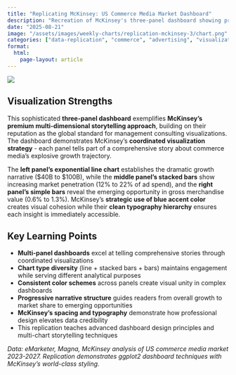 ```yaml
---
title: "Replicating McKinsey: US Commerce Media Market Dashboard"
description: "Recreation of McKinsey's three-panel dashboard showing projected explosive growth of US commerce media market from $40B to $100B by 2027"
date: "2025-08-21"
image: "/assets/images/weekly-charts/replication-mckinsey-3/chart.png"
categories: ["data-replication", "commerce", "advertising", "visualization-tutorial"]
format:
  html:
    page-layout: article
---
```


![](/assets/images/weekly-charts/replication-mckinsey-3/chart.png){fig-align="center"}

## Visualization Strengths

This sophisticated **three-panel dashboard** exemplifies **McKinsey's premium multi-dimensional storytelling approach**, building on their reputation as the global standard for management consulting visualizations. The dashboard demonstrates McKinsey's **coordinated visualization strategy** - each panel tells part of a comprehensive story about commerce media's explosive growth trajectory.

The **left panel's exponential line chart** establishes the dramatic growth narrative ($40B to $100B), while the **middle panel's stacked bars** show increasing market penetration (12% to 22% of ad spend), and the **right panel's simple bars** reveal the emerging opportunity in gross merchandise value (0.6% to 1.3%). McKinsey's **strategic use of blue accent color** creates visual cohesion while their **clean typography hierarchy** ensures each insight is immediately accessible.

## Key Learning Points

- **Multi-panel dashboards** excel at telling comprehensive stories through coordinated visualizations
- **Chart type diversity** (line + stacked bars + bars) maintains engagement while serving different analytical purposes
- **Consistent color schemes** across panels create visual unity in complex dashboards
- **Progressive narrative structure** guides readers from overall growth to market share to emerging opportunities
- **McKinsey's spacing and typography** demonstrate how professional design elevates data credibility
- This replication teaches advanced dashboard design principles and multi-chart storytelling techniques

*Data: eMarketer, Magna, McKinsey analysis of US commerce media market 2023-2027. Replication demonstrates ggplot2 dashboard techniques with McKinsey's world-class styling.*